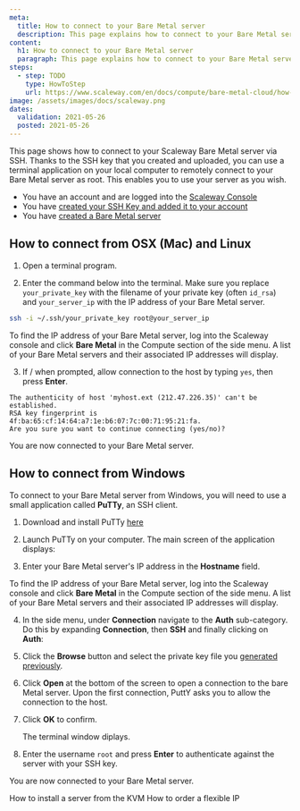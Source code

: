 ```yaml
---
meta:
  title: How to connect to your Bare Metal server
  description: This page explains how to connect to your Bare Metal server via SSH
content:
  h1: How to connect to your Bare Metal server
  paragraph: This page explains how to connect to your Bare Metal server via SSH
steps:
  - step: TODO
    type: HowToStep
    url: https://www.scaleway.com/en/docs/compute/bare-metal-cloud/how-to/connect-to-server
image: /assets/images/docs/scaleway.png
dates:
  validation: 2021-05-26
  posted: 2021-05-26
---
```


This page shows how to connect to your Scaleway Bare Metal server via SSH. Thanks to the SSH key that you created and uploaded, you can use a terminal application on your local computer to remotely connect to your Bare Metal server as root. This enables you to use your server as you wish.

<Message type="requirement">

  - You have an account and are logged into the [Scaleway Console](https://console.scaleway.com)
  - You have [created your SSH Key and added it to your account](/console/my-project/how-to/create-ssh-key/)
  - You have [created a Bare Metal server](/compute/bare-metal-cloud/how-to/create-server)

</Message>

## How to connect from OSX (Mac) and Linux

1. Open a terminal program.

2. Enter the command below into the terminal. Make sure you replace `your_private_key` with the filename of your private key (often `id_rsa`) and `your_server_ip` with the IP address of your Bare Metal server.

  ```bash
  ssh -i ~/.ssh/your_private_key root@your_server_ip
  ```

  <Message type="tip">

  To find the IP address of your Bare Metal server, log into the Scaleway console and
  click **Bare Metal** in the Compute section of the side menu. A list of your
  Bare Metal servers and their associated IP addresses will display.

  </Message>

3. If / when prompted, allow connection to the host by typing `yes`, then press **Enter**.
  ```
  The authenticity of host 'myhost.ext (212.47.226.35)' can't be established.
  RSA key fingerprint is 4f:ba:65:cf:14:64:a7:1e:b6:07:7c:00:71:95:21:fa.
  Are you sure you want to continue connecting (yes/no)?
  ```

You are now connected to your Bare Metal server.

## How to connect from Windows

To connect to your Bare Metal server from Windows, you will need to use a small application called **PuTTy**, an SSH client.

1. Download and install PuTTy [here](https://www.chiark.greenend.org.uk/~sgtatham/putty/latest.html)

2. Launch PuTTy on your computer. The main screen of the application displays:

   <Lightbox src="scaleway-putty-main.png" alt="" />

3. Enter your Bare Metal server's IP address in the **Hostname** field.

   <Message type="tip">

  To find the IP address of your Bare Metal server, log into the Scaleway console and
  click **Bare Metal** in the Compute section of the side menu. A list of your
  Bare Metal servers and their associated IP addresses will display.

   </Message>

4. In the side menu, under **Connection** navigate to the **Auth** sub-category. Do this by expanding **Connection**, then **SSH** and finally clicking on **Auth**:

   <Lightbox src="scaleway-putty-ssh.png" alt="" />

5. Click the **Browse** button and select the private key file you [generated previously](/console/my-project/how-to/create-ssh-key/).

6. Click **Open** at the bottom of the screen to open a connection to the bare Metal server. Upon the first connection, PuttY asks you to allow the connection to the host.

7. Click **OK** to confirm.

   <Lightbox src="scaleway-putty-security.png" alt="" />

   The terminal window diplays.

8. Enter the username `root` and press **Enter** to authenticate against the server with your SSH key.
   <Lightbox src="scaleway-putty-logged.png" alt="" />

You are now connected to your Bare Metal server.

<Navigation title="See Also">
  <PreviousButton to="/compute/bare-metal-cloud/how-to/install-server-from-kvm/">How to install a server from the KVM</PreviousButton>
  <NextButton to="/compute/bare-metal-cloud/how-to/order-flexible-ip/">How to order a flexible IP</NextButton>
</Navigation>
